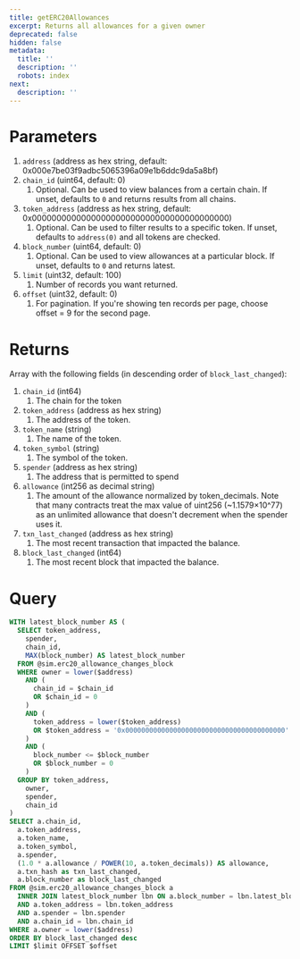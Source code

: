```yaml
---
title: getERC20Allowances
excerpt: Returns all allowances for a given owner
deprecated: false
hidden: false
metadata:
  title: ''
  description: ''
  robots: index
next:
  description: ''
---
```

# Parameters

1. `address` (address as hex string, default: 0x000e7be03f9adbc5065396a09e1b6ddc9da5a8bf)
2. `chain_id` (uint64, default: 0)
   1. Optional. Can be used to view balances from a certain chain. If unset, defaults to `0` and returns results from all chains.
3. `token_address` (address as hex string, default: 0x0000000000000000000000000000000000000000)
   1. Optional. Can be used to filter results to a specific token. If unset, defaults to `address(0)` and all tokens are checked.
4. `block_number` (uint64, default: 0)
   1. Optional. Can be used to view allowances at a particular block. If unset, defaults to `0` and returns latest.
5. `limit` (uint32, default: 100)
   1. Number of records you want returned.
6. `offset` (uint32, default: 0)
   1. For pagination. If you're showing ten records per page, choose offset = 9 for the second page.

# Returns

Array with the following fields (in descending order of `block_last_changed`):

1. `chain_id` (int64)
   1. The chain for the token
2. `token_address` (address as hex string)
   1. The address of the token.
3. `token_name` (string)
   1. The name of the token.
4. `token_symbol` (string)
   1. The symbol of the token.
5. `spender` (address as hex string)
   1. The address that is permitted to spend
6. `allowance` (int256 as decimal string)
   1. The amount of the allowance normalized by token\_decimals. Note that many contracts treat the max value of uint256 (\~1.1579×10^77) as an unlimited allowance that doesn't decrement when the spender uses it.
7. `txn_last_changed` (address as hex string)
   1. The most recent transaction that impacted the balance.
8. `block_last_changed` (int64)
   1. The most recent block that impacted the balance.

# Query

```sql
WITH latest_block_number AS (
  SELECT token_address,
    spender,
    chain_id,
    MAX(block_number) AS latest_block_number
  FROM @sim.erc20_allowance_changes_block
  WHERE owner = lower($address)
    AND (
      chain_id = $chain_id
      OR $chain_id = 0 
    )
    AND (
      token_address = lower($token_address)
      OR $token_address = '0x0000000000000000000000000000000000000000'
    )
    AND (
      block_number <= $block_number
      OR $block_number = 0
    )
  GROUP BY token_address,
    owner,
    spender,
    chain_id
)
SELECT a.chain_id,
  a.token_address,
  a.token_name,
  a.token_symbol,
  a.spender,
  (1.0 * a.allowance / POWER(10, a.token_decimals)) AS allowance,
  a.txn_hash as txn_last_changed,
  a.block_number as block_last_changed
FROM @sim.erc20_allowance_changes_block a
  INNER JOIN latest_block_number lbn ON a.block_number = lbn.latest_block_number
  AND a.token_address = lbn.token_address
  AND a.spender = lbn.spender
  AND a.chain_id = lbn.chain_id
WHERE a.owner = lower($address)
ORDER BY block_last_changed desc
LIMIT $limit OFFSET $offset
```
